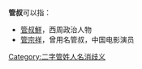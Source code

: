 '''管叔'''可以指：
* [[管叔鮮|管叔鮮]]，西周政治人物
* [[管宗祥|管宗祥]]，曾用名管叔，中国电影演员

{{disambig}}

[[Category:二字管姓人名消歧义|Category:二字管姓人名消歧义]]